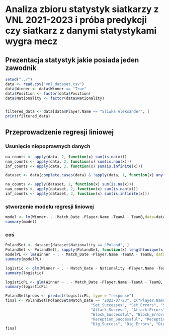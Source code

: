 # Analiza zbioru statystyk siatkarzy z VNL 2021-2023 i próba predykcji czy siatkarz z danymi statystykami wygra mecz

## Prezentacja statystyk jakie posiada jeden zawodnik

```r
setwd("../")
data <- read.csv("vnl_dataset.csv")
data$Winner <- data$Winner == "True"
data$Position <- factor(data$Position)
data$Nationality <- factor(data$Nationality)


filtered_data <- data[data$Player.Name == "Sliwka Aleksander", ]
print(filtered_data)
```

## Przeprowadzenie regresji liniowej

### Usunięcie niepoprawnych danych

```r
na_counts <- apply(data, 2, function(x) sum(is.na(x)))
nan_counts <- apply(data, 2, function(x) sum(is.nan(x)))
inf_counts <- apply(data, 2, function(x) sum(is.infinite(x)))

dataset <- data[complete.cases(data) & !apply(data, 1, function(x) any(is.nan(x) | is.infinite(x))), ]

na_counts <- apply(dataset, 2, function(x) sum(is.na(x)))
nan_counts <- apply(dataset, 2, function(x) sum(is.nan(x)))
inf_counts <- apply(dataset, 2, function(x) sum(is.infinite(x)))

```

### stworzenie modelu regresji liniowej

```r
model <- lm(Winner~ . -Match_Date -Player.Name -TeamA - TeamB,data=dataset)
summary(model)
```

### coś
```r
PolandSet <- dataset[dataset$Nationality == "Poland", ]
PolandSet <- PolandSet[, sapply(PolandSet, function(x) length(unique(x)) > 1)]
modelPL <- lm(Winner ~ . - Match_Date -Player.Name -TeamA - TeamB, data = PolandSet)
summary(modelPL)

```
```r
logistic <- glm(Winner ~ . - Match_Date - Nationality -Player.Name -TeamA - TeamB, family = binomial, data = dataset)
summary(logistic)
```
```r
logisticPL <- glm(Winner ~ . - Match_Date -Player.Name -TeamA - TeamB, family = binomial, data = PolandSet)
summary(logisticPL)
```
```r
PolandSet$probs <- predict(logisticPL, type = "response")
final <- PolandSet[PolandSet$Match_Date == "2023-07-23", c("Player.Name", "Position", "Year", "TeamA", "TeamB", "Match_Date", "Winner", "probs","Serve_Points","Serve_Errors", "Serve_Attempts", 
                                      "Set_Successes", "Set_Errors", "Set_Attempts", 
                                      "Attack_Success", "Attack.Errors", "Attack_Attempts", 
                                      "Block_Successful", "Block_Errors", "Block_Rebounds", 
                                      "Reception_Successful", "Reception_Errors", "Reception_Attemps", 
                                      "Dig_Success", "Dig_Errors", "Dig_Attempts")]
final
```